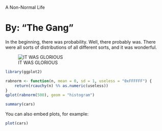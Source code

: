 A Non-Normal Life 

By: "The Gang"
========================================================

In the beginning, there was probability. Well, there probably was. There were all sorts of distributions of all different sorts, and it was wonderful.

![IT WAS GLORIOUS](http://i.imgur.com/FVXGtV0.png)

```r
library(ggplot2)
```


```r
rabnorm <- function(n, mean = 0, sd = 1, useless = "0xFFFFFF") {
    return(rcauchy(n) %% as.numeric(useless))
}
qplot(rabnorm(500), geom = "histogram")
```


```r
summary(cars)
```

You can also embed plots, for example:

```r
plot(cars)
```

